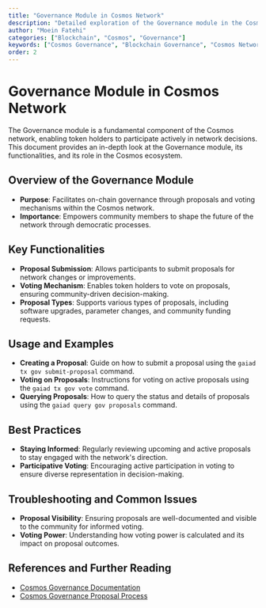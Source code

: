```yaml
---
title: "Governance Module in Cosmos Network"
description: "Detailed exploration of the Governance module in the Cosmos network, covering its functionalities, usage, and importance in network decision-making."
author: "Moein Fatehi"
categories: ["Blockchain", "Cosmos", "Governance"]
keywords: ["Cosmos Governance", "Blockchain Governance", "Cosmos Network", "On-Chain Governance"]
order: 2
---
```


# Governance Module in Cosmos Network

The Governance module is a fundamental component of the Cosmos network, enabling token holders to participate actively in network decisions. This document provides an in-depth look at the Governance module, its functionalities, and its role in the Cosmos ecosystem.

## Overview of the Governance Module
- **Purpose**: Facilitates on-chain governance through proposals and voting mechanisms within the Cosmos network.
- **Importance**: Empowers community members to shape the future of the network through democratic processes.

## Key Functionalities
- **Proposal Submission**: Allows participants to submit proposals for network changes or improvements.
- **Voting Mechanism**: Enables token holders to vote on proposals, ensuring community-driven decision-making.
- **Proposal Types**: Supports various types of proposals, including software upgrades, parameter changes, and community funding requests.

## Usage and Examples
- **Creating a Proposal**: Guide on how to submit a proposal using the `gaiad tx gov submit-proposal` command.
- **Voting on Proposals**: Instructions for voting on active proposals using the `gaiad tx gov vote` command.
- **Querying Proposals**: How to query the status and details of proposals using the `gaiad query gov proposals` command.

## Best Practices
- **Staying Informed**: Regularly reviewing upcoming and active proposals to stay engaged with the network's direction.
- **Participative Voting**: Encouraging active participation in voting to ensure diverse representation in decision-making.

## Troubleshooting and Common Issues
- **Proposal Visibility**: Ensuring proposals are well-documented and visible to the community for informed voting.
- **Voting Power**: Understanding how voting power is calculated and its impact on proposal outcomes.

## References and Further Reading
- [Cosmos Governance Documentation](https://docs.cosmos.network/master/modules/gov/)
- [Cosmos Governance Proposal Process](https://forum.cosmos.network/t/governance-proposals-and-how-to-vote-on-proposals/127)

